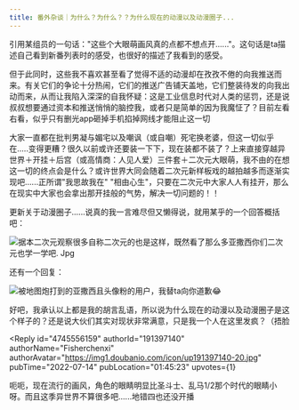```yaml
---
title: 番外杂谈｜为什么？为什么？？为什么现在的动漫以及动漫圈子...
---
```



<Forum groupName="动画番剧" groupUrl="https://www.douban.com/group/596353/" archivedAt="2025-05-16T15:14:39.905Z">
  <Post
    id="270715413"
    title="番外杂谈｜为什么？为什么？？为什么现在的动漫以及动漫圈子..."
    url="https://www.douban.com/group/topic/270715413/?_spm_id=MjAwMjczODA1"
    pubTime="2022-07-27"
    highlightUserId="191397140"
  >
引用某组员的一句话："这些个大眼萌画风真的点都不想点开......"。这句话是ta描述自己看到新番列表时的感受，也很好的描述了我看到的感受。

但于此同时，这些我不喜欢甚至看了觉得不适的动漫却在孜孜不倦的向我推送而来。有关它们的争论十分热闹，它们的推送广告铺天盖地，它们整装待发的向我出动而来，从而让我陷入深深的自我怀疑：这是工业信息时代对人类的惩罚，还是说叔叔想要通过资本和推送悄悄的脑控我，或者只是简单的因为我魔怔了？目前左看右看，似乎只有删光app砸掉手机掐掉网线才能阻止这一切

大家一直都在批判男凝与媚宅以及嘲讽（或自嘲）死宅换老婆，但这一切似乎在\.....变得更糟？很久以前或许还要装一下下，现在装都不装了？上来直接穿越异世界＋开挂＋后宫（或高情商：人见人爱）三件套＋二次元大眼萌，我不由的在想这一切的终点会是什么？或许世界大同会随着二次元新样板戏的越拍越多而逐渐实现吧\...\...正所谓"我思故我在"
"相由心生"，只要在二次元中大家人人有挂开，那么在现实中大家也会拿出那开挂般的气势，解决一切问题的！！

更新关于动漫圈子\...\...说真的我一言难尽但又懒得说，就用某乎的一个回答概括吧：

![据本二次元观察很多自称二次元的也是这样，既然看了那么多亚撒西你们二次元也学一学吧.
Jpg](https://img3.doubanio.com/view/group_topic/l/public/p559102853.webp)

还有一个回复：

![被地图炮打到的亚撒西且头像粉的用户，我替ta向你道歉😂](https://img3.doubanio.com/view/group_topic/l/public/p559506922.webp)

好吧，我承认以上都是我的胡言乱语，所以说为什么现在的动漫以及动漫圈子是这个样子的？还是说大伙们其实对现状非常满意，只是我一个人在这里发疯？（捂脸

<Reply
  id="4745556159"
  authorId="191397140"
  authorName="Fisherchenxi"
  authorAvatar="https://img1.doubanio.com/icon/up191397140-20.jpg"
  pubTime="2022-07-14"
  pubLocation="01:45:23"
  upvotes={1}
>
呃呃，现在流行的画风，角色的眼睛明显比圣斗士、乱马1/2那个时代的眼睛小呀。而且这季异世界不算很多吧......地错四也还没开播
</Reply>
  </Post>
</Forum>
